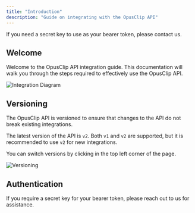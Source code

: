 ```yaml
---
title: "Introduction"
description: "Guide on integrating with the OpusClip API"
---
```


<Note>If you need a secret key to use as your bearer token, please contact us.</Note>

## Welcome

Welcome to the OpusClip API integration guide. This documentation will walk you through the steps required to effectively use the OpusClip API.

<Card>
    <img src="../images/diagram.png" alt="Integration Diagram" />
</Card>

## Versioning

The OpusClip API is versioned to ensure that changes to the API do not break existing integrations.

The latest version of the API is `v2`. Both `v1` and `v2` are supported, but it is recommended to use `v2` for new integrations.

You can switch versions by clicking in the top left corner of the page.

<Card>
    <img src="../images/versioning.png" alt="Versioning" />
</Card>

## Authentication

<Note>If you require a secret key for your bearer token, please reach out to us for assistance.</Note>

